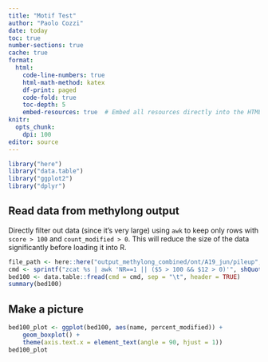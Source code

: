 ```yaml
---
title: "Motif Test"
author: "Paolo Cozzi"
date: today
toc: true
number-sections: true
cache: true
format:
  html:
    code-line-numbers: true
    html-math-method: katex
    df-print: paged
    code-fold: true
    toc-depth: 5
    embed-resources: true  # Embed all resources directly into the HTML file
knitr:
  opts_chunk:
    dpi: 100
editor: source
---
```


```r
library("here")
library("data.table")
library("ggplot2")
library("dplyr")
```

## Read data from methylong output

Directly filter out data (since it's very large) using `awk` to keep only rows
with `score > 100` and `count_modified > 0`. This will reduce the size of the
data significantly before loading it into R.

```r
file_path <- here::here("output_methylong_combined/ont/A19_jun/pileup", "A19_jun.bed.gz")
cmd <- sprintf("zcat %s | awk 'NR==1 || ($5 > 100 && $12 > 0)'", shQuote(file_path))
bed100 <- data.table::fread(cmd = cmd, sep = "\t", header = TRUE)
summary(bed100)
```

## Make a picture

```r
bed100_plot <- ggplot(bed100, aes(name, percent_modified)) +
    geom_boxplot() +
    theme(axis.text.x = element_text(angle = 90, hjust = 1))
bed100_plot
```